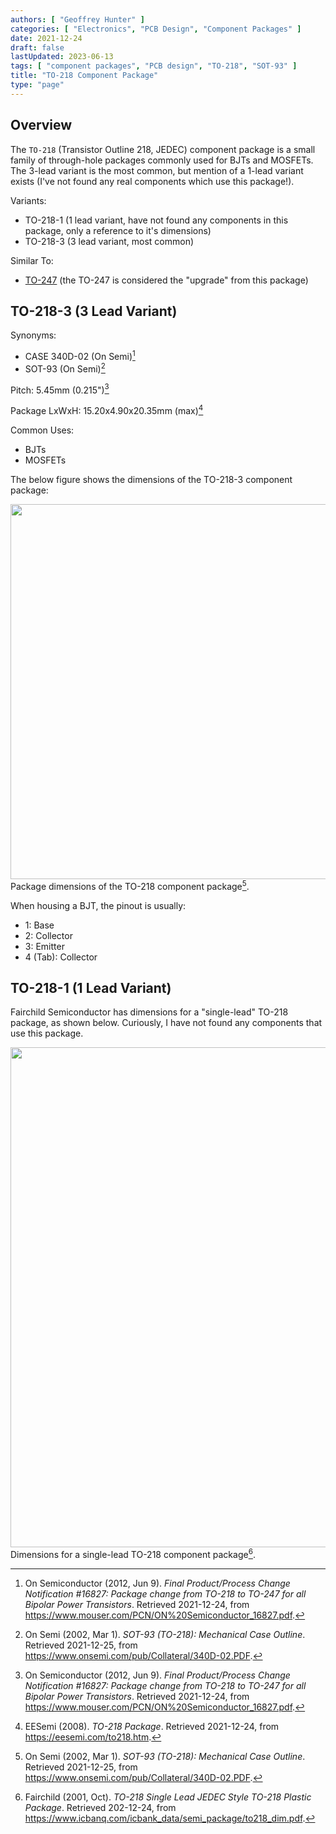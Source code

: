 ```yaml
---
authors: [ "Geoffrey Hunter" ]
categories: [ "Electronics", "PCB Design", "Component Packages" ]
date: 2021-12-24
draft: false
lastUpdated: 2023-06-13
tags: [ "component packages", "PCB design", "TO-218", "SOT-93" ]
title: "TO-218 Component Package"
type: "page"
---
```



## Overview

The `TO-218` (Transistor Outline 218, JEDEC) component package is a small family of through-hole packages commonly used for BJTs and MOSFETs. The 3-lead variant is the most common, but mention of a 1-lead variant exists (I've not found any real components which use this package!).

Variants:

* TO-218-1 (1 lead variant, have not found any components in this package, only a reference to it's dimensions)
* TO-218-3 (3 lead variant, most common)

Similar To:

* [TO-247](../to-247-component-package) (the TO-247 is considered the "upgrade" from this package)

## TO-218-3 (3 Lead Variant)

Synonyms:

* CASE 340D-02 (On Semi)[^bib-on-semi-package-change]
* SOT-93 (On Semi)[^bib-on-semi-sot-93]

Pitch: 5.45mm (0.215")[^bib-on-semi-package-change]

Package LxWxH: 15.20x4.90x20.35mm (max)[^bib-eesemi-to-218-package]

Common Uses:

* BJTs
* MOSFETs

The below figure shows the dimensions of the TO-218-3 component package:


<Image src={to_218_package_dimensions_on_semi} width="600px">Package dimensions of the TO-218 component package[^bib-on-semi-sot-93].</Image>

When housing a BJT, the pinout is usually:

* 1: Base
* 2: Collector
* 3: Emitter
* 4 (Tab): Collector

## TO-218-1 (1 Lead Variant)

Fairchild Semiconductor has dimensions for a "single-lead" TO-218 package, as shown below. Curiously, I have not found any components that use this package.


<Image src={to_218_single_lead_dimensions_fairchild_semiconductor} width="800px">Dimensions for a single-lead TO-218 component package[^bib-fairchild-to-218-single-lead].</Image>

[^bib-on-semi-package-change]:  On Semiconductor (2012, Jun 9). _Final Product/Process Change Notification #16827:  Package change from TO-218 to TO-247 for all Bipolar Power Transistors_. Retrieved 2021-12-24, from https://www.mouser.com/PCN/ON%20Semiconductor_16827.pdf.
[^bib-fairchild-to-218-single-lead]:  Fairchild (2001, Oct). _TO-218 Single Lead JEDEC Style TO-218 Plastic Package_. Retrieved 202-12-24, from https://www.icbanq.com/icbank_data/semi_package/to218_dim.pdf.
[^bib-eesemi-to-218-package]:  EESemi (2008). _TO-218 Package_. Retrieved 2021-12-24, from https://eesemi.com/to218.htm.
[^bib-on-semi-sot-93]:  On Semi (2002, Mar 1). _SOT-93 (TO-218): Mechanical Case Outline_. Retrieved 2021-12-25, from https://www.onsemi.com/pub/Collateral/340D-02.PDF. 
